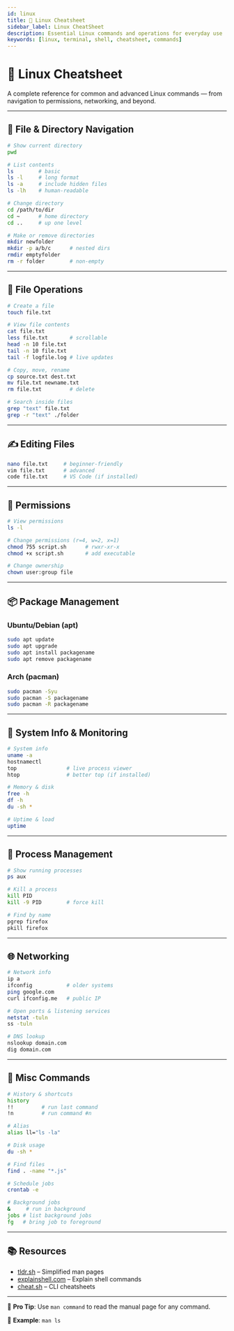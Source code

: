 ```yaml
---
id: linux
title: 🐧 Linux Cheatsheet
sidebar_label: Linux CheatSheet
description: Essential Linux commands and operations for everyday use
keywords: [linux, terminal, shell, cheatsheet, commands]
---
```


# 🐧 Linux Cheatsheet

A complete reference for common and advanced Linux commands — from navigation to permissions, networking, and beyond.

---

## 📁 File & Directory Navigation

```bash
# Show current directory
pwd

# List contents
ls        # basic
ls -l     # long format
ls -a     # include hidden files
ls -lh    # human-readable

# Change directory
cd /path/to/dir
cd ~      # home directory
cd ..     # up one level

# Make or remove directories
mkdir newfolder
mkdir -p a/b/c      # nested dirs
rmdir emptyfolder
rm -r folder        # non-empty
```

---

## 📄 File Operations

```bash
# Create a file
touch file.txt

# View file contents
cat file.txt
less file.txt       # scrollable
head -n 10 file.txt
tail -n 10 file.txt
tail -f logfile.log # live updates

# Copy, move, rename
cp source.txt dest.txt
mv file.txt newname.txt
rm file.txt         # delete

# Search inside files
grep "text" file.txt
grep -r "text" ./folder
```

---

## ✍️ Editing Files

```bash
nano file.txt     # beginner-friendly
vim file.txt      # advanced
code file.txt     # VS Code (if installed)
```

---

## 🔐 Permissions

```bash
# View permissions
ls -l

# Change permissions (r=4, w=2, x=1)
chmod 755 script.sh      # rwxr-xr-x
chmod +x script.sh       # add executable

# Change ownership
chown user:group file
```

---

## 📦 Package Management

### Ubuntu/Debian (apt)

```bash
sudo apt update
sudo apt upgrade
sudo apt install packagename
sudo apt remove packagename
```

### Arch (pacman)

```bash
sudo pacman -Syu
sudo pacman -S packagename
sudo pacman -R packagename
```

---

## 🧠 System Info & Monitoring

```bash
# System info
uname -a
hostnamectl
top                # live process viewer
htop               # better top (if installed)

# Memory & disk
free -h
df -h
du -sh *

# Uptime & load
uptime
```

---

## 🔄 Process Management

```bash
# Show running processes
ps aux

# Kill a process
kill PID
kill -9 PID        # force kill

# Find by name
pgrep firefox
pkill firefox
```

---

## 🌐 Networking

```bash
# Network info
ip a
ifconfig           # older systems
ping google.com
curl ifconfig.me   # public IP

# Open ports & listening services
netstat -tuln
ss -tuln

# DNS lookup
nslookup domain.com
dig domain.com
```

---

## 🧪 Misc Commands

```bash
# History & shortcuts
history
!!         # run last command
!n         # run command #n

# Alias
alias ll="ls -la"

# Disk usage
du -sh *

# Find files
find . -name "*.js"

# Schedule jobs
crontab -e

# Background jobs
&     # run in background
jobs # list background jobs
fg   # bring job to foreground
```

---

## 📚 Resources

- [tldr.sh](https://tldr.sh) – Simplified man pages
- [explainshell.com](https://explainshell.com) – Explain shell commands
- [cheat.sh](https://cheat.sh) – CLI cheatsheets

---

🧵 **Pro Tip**: Use `man command` to read the manual page for any command.

📂 **Example**: `man ls`
